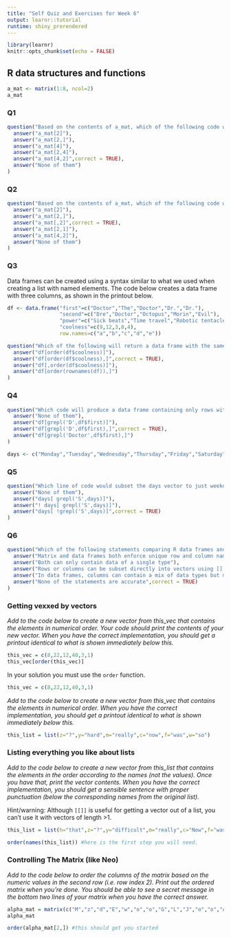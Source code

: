 ```yaml
---
title: "Self Quiz and Exercises for Week 6"
output: learnr::tutorial
runtime: shiny_prerendered
---
```


```r
library(learnr)
knitr::opts_chunk$set(echo = FALSE)
```

## R data structures and functions


```r
a_mat <- matrix(1:8, ncol=2)
a_mat
```


### Q1

```r
question("Based on the contents of a_mat, which of the following code would print out the value 8 if added below the existing lines in the code chunk above?",
  answer("a_mat[2]"),
  answer("a_mat[2,]"),
  answer("a_mat[4]"),
  answer("a_mat[2,4]"),
  answer("a_mat[4,2]",correct = TRUE),
  answer("None of them")
)
```


### Q2

```r
question("Based on the contents of a_mat, which of the following code would return a vector containing these values: (5,6,7,8)?",
  answer("a_mat[2]"),
  answer("a_mat[2,]"),
  answer("a_mat[,2]",correct = TRUE),
  answer("a_mat[2,1]"),
  answer("a_mat[4,2]"),
  answer("None of them")
)
```


### Q3

Data frames can be created using a syntax similar to what we used when creating a list with named elements. The code below creates a data frame with three columns, as shown in the printout below. 

```r
df <- data.frame("first"=c("Doctor","The","Doctor","Dr.","Dr."),
                 "second"=c("Dre","Doctor","Octopus","Morin","Evil"),
                 "power"=c("Sick beats","Time travel","Robotic tentacles","confusion","evil"),
                 "coolness"=c(9,12,3,8,4),
                 row.names=c("a","b","c","d","e"))

```

```r
question("Which of the following will return a data frame with the same contents but with the rows arranged from lowest to highest coolness score?",
  answer("df[order(df$coolness)]"),
  answer("df[order(df$coolness),]",correct = TRUE),
  answer("df[,order(df$coolness)]"),
  answer("df[order(rownames(df)),]")
)
```

### Q4

```r
question("Which code will produce a data frame containing only rows with the first name set to either Dr or Doctor?",
  answer("None of them"),
  answer("df[grepl('D',df$first)]"),
  answer("df[grepl('D',df$first),]",correct = TRUE),
  answer("df[grepl('Doctor',df$first),]")
)
```


```r

days <- c("Monday","Tuesday","Wednesday","Thursday","Friday","Saturday","Sunday")


```

### Q5

```r
question("Which line of code would subset the days vector to just weekdays?",
  answer("None of them"),
  answer("days[ grepl('S',days)]"),
  answer("! days[ grepl('S',days)]"),
  answer("days[ !grepl('S',days)]",correct = TRUE)
)
```

### Q6

```r
question("Which of the following statements comparing R data frames and matrixes are accurate?",
  answer("Matrix and data frames both enforce unique row and column names"),
  answer("Both can only contain data of a single type"),
  answer("Rows or columns can be subset directly into vectors using [] sytax and the corresponding row or column index"),
  answer("In data frames, columns can contain a mix of data types but matrixes do not allow this."),
  answer("None of the statements are accurate",correct = TRUE)
)
```


### Getting vexxed by vectors

*Add to the code below to create a new vector from this_vec that contains the elements in numerical order. Your code should print the contents of your new vector. When you have the correct implementation, you should get a printout identical to what is shown immediately below this.*

```r
this_vec = c(8,22,12,40,3,1)
this_vec[order(this_vec)]
```

In your solution you must use the `order` function. 

```r
this_vec = c(8,22,12,40,3,1)

```

*Add to the code below to create a new vector from this_vec that contains the elements in numerical order. When you have the correct implementation, you should get a printout identical to what is shown immediately below this.*


```r
this_list = list(z="?",y="hard",m="really",c="now",f="was",w="so")

```

### Listing everything you like about lists

*Add to the code below to create a new vector from this_list that contains the elements in the order according to the names (not the values). Once you have that, print the vector contents. When you have the correct implementation, you should get a sensible sentence with proper punctuation (below the corresponding names from the original list).*

Hint/warning: Although `[[]]` is useful for getting a vector out of a list, you can't use it with vectors of length >1. 

```r
this_list = list(h="that",z="?",y="difficult",m="really",c="Now",f="was",w="so")
```

```r
order(names(this_list)) #here is the first step you will need. 

```

### Controlling The Matrix (like Neo)

*Add to the code below to order the columns of the matrix based on the numeric values in the second row (i.e. row index 2). Print out the ordered matrix when you're done. You should be able to see a secret message in the bottom two lines of your matrix when you have the correct answer. *

```r

alpha_mat = matrix(c("M","z","d","E","w","o","o","G","L","J","o","o","A","c","G","D"),nrow=4)
alpha_mat
```

```r
order(alpha_mat[2,]) #this should get you started
```


